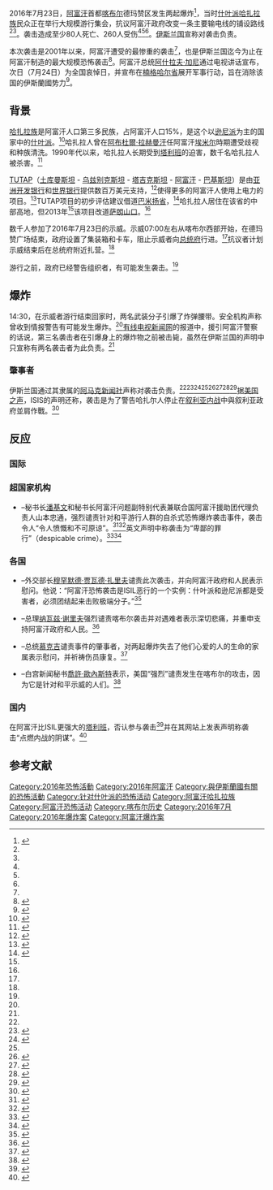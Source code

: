 {{Infobox civilian attack
| title = 2016年7月喀布尔爆炸袭击
| partof = [[自由哨兵行动|阿富汗战争]]
| image =
| image_size = 
| alt = 
| caption = 
| map = Location map Afghanistan Kabul.svg
| map_size = 250px
| map_alt = 喀布尔地图
| map_caption = 
| location = 阿富汗[[喀布尔|喀布尔]]德玛赞区
| target = [[哈扎拉|哈扎拉平民]]
| coordinates =
| date = 2016年7月23日
| time = {{circa}} 14:30 [[阿富汗时间|AST]]<ref name="abc">{{cite web |url=http://abcnews.go.com/International/wireStory/latest-claims-bombing-protest-kabul-40820676 |title=The Latest: 10-Day Ban on Public Gatherings in Afghanistan |date=2016-07-23 |publisher=[[美联社|美联社]] 通过 [[ABC新闻|ABC新闻]] |access-date=2016-07-24 |archive-date=2016-07-24 |archive-url=https://web.archive.org/web/20160724155631/http://abcnews.go.com/International/wireStory/latest-claims-bombing-protest-kabul-40820676 |dead-url=no }}</ref>
| timezone = [[UTC+04:30|UTC+04:30]]
| type = [[自殺攻擊|自殺攻擊]]<ref name="reuters">{{cite web | url=http://www.reuters.com/article/us-afghanistan-protests-idUSKCN1030GB?il=0 | title=Islamic State claims responsibility for Kabul attack, 80 dead | first=Mirwais | last=Harooni | publisher=[[路透社|路透社]] | date=2016-07-23 | access-date=2016-07-24 | archive-date=2016-07-25 | archive-url=https://web.archive.org/web/20160725193727/http://www.reuters.com/article/us-afghanistan-protests-idUSKCN1030GB?il=0 | dead-url=no }}</ref>
| fatalities = 80人以上<ref name="bbc2">{{cite web | url=http://www.bbc.com/news/world-asia-36874570 | title=Kabul explosion: Islamic State 'admits attack on Hazara protest' | publisher=[[BBC|BBC]] | date=2016-07-23 | accessdate=2016-07-24 | archive-date=2019-04-30 | archive-url=https://web.archive.org/web/20190430075527/https://www.bbc.com/news/world-asia-36874570 | dead-url=no }}</ref><ref name="reuters" /><ref name="indianex">{{cite web | url=http://indianexpress.com/article/world/world-news/kabul-suicide-bomber-attacks-demonstration-by-hazara-minority-10-killed-2931442/ | title=Kabul: At least 80 feared killed, more than 200 wounded in IS claimed bomb attack | publisher=''[[印度快报|印度快报]]'' | date=2016-07-23 | access-date=2016-07-24 | archive-date=2016-07-24 | archive-url=https://web.archive.org/web/20160724155200/http://indianexpress.com/article/world/world-news/kabul-suicide-bomber-attacks-demonstration-by-hazara-minority-10-killed-2931442/ | dead-url=no }}</ref>
| injuries = 260人<ref name="cnn">{{cite web | url=http://www.cnn.com/2016/07/23/asia/afghanistan-explosion/index.html | title=ISIS claims Afghanistan explosion that kills dozens | first1=Steve | last1=Visser | first2=Masoud | last2=Popalzai | publisher=[[CNN|CNN]] | date=2016-07-23 | access-date=2016-07-24 | archive-date=2017-04-14 | archive-url=https://web.archive.org/web/20170414222212/http://www.cnn.com/2016/07/23/asia/afghanistan-explosion/index.html | dead-url=no }}</ref>
| victims = <!-- or | victim = -->
| perps = [[伊斯兰国|伊斯兰国]]
| susperps = <!-- or | susperp = -->
| weapons = 
| assailant = 
| dfens = <!-- or | dfen = -->
| motive = [[反什叶派|反什叶派]]
| website = <!-- {{URL|example.com}} -->
}}
2016年7月23日，[[阿富汗|阿富汗]]首都[[喀布尔|喀布尔]]德玛赞区发生两起爆炸<ref name="PAKTODAY">{{cite web | url=http://www.pakistantoday.com.pk/2016/07/23/national/twin-blasts-in-kabul-kill-50/ | title=More madness, more bloodshed in Afghanistan | publisher=''[[今日巴基斯坦|今日巴基斯坦]]'' | date=2016-07-23 | access-date=2016-07-24}}</ref>，当时[[什叶派|什叶派]][[哈扎拉族|哈扎拉族]]民众正在举行大规模游行集会，抗议阿富汗政府改变一条主要输电线的铺设路线<ref name="环球时报" /><ref name="bbc2" />。袭击造成至少80人死亡、260人受伤<ref name="reuters" /><ref name="indianex" /><ref name="bbc2" />。[[伊斯兰国|伊斯兰国]]宣称对袭击负责。

本次袭击是2001年以来，阿富汗遭受的最惨重的袭击<ref name="环球时报" />，也是伊斯兰国迄今为止在阿富汗制造的最大规模恐怖袭击<ref name="新华社">{{cite news|author1=赵乙深|title=喀布尔血案显示“伊斯兰国”在阿实力壮大|url=http://news.xinhuanet.com/world/2016-07/25/c_129175993.htm|accessdate=2016-07-25|agency=[[新华社|新华社]]|publisher=[[新华网|新华网]]|date=2016-07-25|location=北京|archive-date=2016-08-12|archive-url=https://web.archive.org/web/20160812130750/http://news.xinhuanet.com/world/2016-07/25/c_129175993.htm|dead-url=no}}</ref>。阿富汗总统[[阿什拉夫·加尼·艾哈迈德扎伊|阿什拉夫·加尼]]通过电视讲话宣布，次日（7月24日）为全国哀悼日，并宣布在[[楠格哈尔省|楠格哈尔省]]展开军事行动，旨在消除该国的伊斯蘭國势力<ref name="环球时报">{{cite news|title=阿富汗喀布尔自杀式爆炸袭击致至少80死 IS宣称负责|url=http://world.huanqiu.com/hot/2016-07/9222330.html|accessdate=2016-07-25|agency=[[人民日报|人民日报]]|publisher=[[环球时报|环球时报]]|date=2016-07-25|archive-date=2016-08-21|archive-url=https://web.archive.org/web/20160821191045/http://world.huanqiu.com/hot/2016-07/9222330.html|dead-url=no}}</ref>。

== 背景 ==
[[哈扎拉族|哈扎拉族]]是阿富汗人口第三多民族，占阿富汗人口15%，是这个以[[逊尼派|逊尼派]]为主的国家中的[[什叶派|什叶派]]。<ref>{{cite web|author= AP (Karim Sharifi)|url= http://www.seattletimes.com/nation-world/afghanistan-marks-day-of-national-mourning-after-huge-attack/|title= Afghanistan marks day of national mourning after huge attack|publisher= [[西雅图时报|西雅图时报]]|date= 2016-07-24|accessdate= 2016-07-24|archive-date= 2016-07-25|archive-url= https://web.archive.org/web/20160725143720/http://www.seattletimes.com/nation-world/afghanistan-marks-day-of-national-mourning-after-huge-attack/|dead-url= no}}</ref>哈扎拉人曾在[[阿布杜爾·拉赫曼汗|阿布杜爾·拉赫曼汗]]任阿富汗[[埃米尔|埃米尔]]時期遭受歧视和种族清洗。1990年代以来，哈扎拉人长期受到[[塔利班|塔利班]]的迫害，数千名哈扎拉人被杀害。<ref>{{cite web|author= Saleem Ali|url= http://voices.nationalgeographic.com/2012/01/16/hazara_afghanistan_pakistan/|title= Helping the Hazara of Afghanistan and Pakistan|publisher= [[国家地理|国家地理]]|date= 2012-01-16|accessdate= 2016-07-24|deadurl= yes|archiveurl= https://web.archive.org/web/20160725193724/http://voices.nationalgeographic.com/2012/01/16/hazara_afghanistan_pakistan/|archivedate= 2016-07-25}}</ref>

[[阿富汗:能源供应改进投资计划|TUTAP]]（[[土库曼斯坦|土库曼斯坦]] - [[乌兹别克斯坦|乌兹别克斯坦]] - [[塔吉克斯坦|塔吉克斯坦]] - [[阿富汗|阿富汗]] - [[巴基斯坦|巴基斯坦]]）是由[[亚洲开发银行|亚洲开发银行]]和[[世界银行|世界银行]]提供数百万美元支持，<ref name="csis">{{cite web | url=https://www.csis.org/events/tutap-interconnection-concept-and-casa-1000 | title=The TUTAP Interconnection Concept and CASA-1000 | date=2014-07-06 | accessdate=2016-07-24 | archive-date=2016-09-19 | archive-url=https://web.archive.org/web/20160919164253/https://www.csis.org/events/tutap-interconnection-concept-and-casa-1000 | dead-url=no }}</ref>使得更多的阿富汗人使用上电力的项目。<ref name="thediplomattutap">{{cite web | url=http://thediplomat.com/2016/05/tutap-energy-project-sparks-political-infighting-in-afghanistan/ | title=TUTAP Energy Project Sparks Political Infighting in Afghanistan | publisher=''[[外交家雜誌|外交家雜誌]]'' | first=Catherine | last=Putz | date=2016-05-10 | access-date=2016-07-24 | archive-date=2016-07-19 | archive-url=https://web.archive.org/web/20160719120240/http://thediplomat.com/2016/05/tutap-energy-project-sparks-political-infighting-in-afghanistan/ | dead-url=no }}</ref>TUTAP项目的初步评估建议借道[[巴米扬省|巴米扬省]]，<ref name="adbreport">{{cite web | url=http://www.adb.org/sites/default/files/project-document/76570/43497-012-afg-tacr.pdf | title=Technical Assistance Consultant's Report | publisher=[[亚洲开发银行|亚洲开发银行]] | date=2013年5月 | access-date=2016-07-24 | archive-date=2016-08-17 | archive-url=https://web.archive.org/web/20160817112308/http://www.adb.org/sites/default/files/project-document/76570/43497-012-afg-tacr.pdf | dead-url=no }}</ref>哈扎拉人居住在该省的中部高地，但2013年<ref name="abc" />该项目改道[[萨朗山口|萨朗山口]]。<ref name="thediplomattutap" />

数千人参加了2016年7月23日的示威。示威07:00左右从喀布尔西部开始，在德玛赞广场结束，政府设置了集装箱和卡车，阻止示威者向[[阿格_(喀布尔)|总统府]]行进。<ref name="aljazeera" />抗议者计划示威结束后在总统府附近扎营。<ref name="abc" />

游行之前，政府已经警告组织者，有可能发生袭击。<ref name="abc" />

== 爆炸 ==

14:30，在示威者游行结束回家时，两名武装分子引爆了炸弹腰带。安全机构声称曾收到情报警告有可能发生爆炸。<ref name="aljazeera" />[[有线电视新闻网|有线电视新闻网]]的报道中，援引阿富汗警察的话说，第三名袭击者在引爆身上的爆炸物之前被击毙，虽然在伊斯兰国的声明中只宣称有两名袭击者为此负责。<ref name="cnn" />

=== 肇事者 ===

伊斯兰国通过其隶属的[[阿马克新闻社|阿马克新闻社]]声称对袭击负责。<ref name="bbc2" /><ref name="dnaindia">{{cite web | url=http://www.dnaindia.com/world/report-kabul-blast-at-least-29-killed-several-wounded-during-demonstration-2237375 | title=Kabul blast: Death toll reaches 80, ISIS claims responsibility | publisher=''[[每日新闻与分析|每日新闻与分析]]'' | access-date=2016-07-24 | archive-date=2018-03-17 | archive-url=https://web.archive.org/web/20180317053053/http://www.dnaindia.com/world/report-kabul-blast-at-least-29-killed-several-wounded-during-demonstration-2237375 | dead-url=no }}</ref><ref name="smh">{{cite web | url=http://www.smh.com.au/world/blasts-kill-at-least-10-during-kabul-demonstration-20160723-gqcdui.html | title=Islamic State claims fatal Kabul blasts that left 80 dead, hundreds wounded | publisher=''[[雪梨晨鋒報|-{zh:悉尼先驱晨报; zh-cn:悉尼先驱晨报; zh-tw:雪梨晨鋒報; zh-hk:悉尼晨鋒報;}-]]'' | first=Mirwais |last=Harooni | date=2016-07-24 | access-date=2016-07-24}}</ref><ref name="indianex" /><ref name="aljazeera">{{cite web | url=http://www.aljazeera.com/news/2016/07/deadly-blast-kills-10-kabul-protest-160723105351090.html | title=ISIL-claimed blasts kill dozens in Kabul Hazara protest | publisher=[[半岛电视台|半岛电视台]] | access-date=2016-07-24 | archive-date=2016-07-24 | archive-url=https://web.archive.org/web/20160724040144/http://www.aljazeera.com/news/2016/07/deadly-blast-kills-10-kabul-protest-160723105351090.html | dead-url=no }}</ref><ref>{{cite web |author=法新社喀布尔 |url=http://www.nytimes.com/2016/07/24/world/asia/kabul-afghanistan-explosions-hazaras-protest.html?_r=0 |title=ISIS Claims Deadly Bombing at Demonstration in Kabul, Afghanistan |publisher=纽约时报 |date=2016-07-23 |accessdate=2016-07-24 |archive-date=2016-07-28 |archive-url=https://web.archive.org/web/20160728085141/http://www.nytimes.com/2016/07/24/world/asia/kabul-afghanistan-explosions-hazaras-protest.html?_r=0 |dead-url=no }}</ref><ref>{{cite web |author=引述新德里电视台 |url=http://www.ndtv.com/world-news/live-isis-claims-responsibility-for-kabul-suicide-bomb-attack-1435191 |title=ISIS has claimed responsibility for the attack on Kabul Hazara protest attended by thousands of minority Shiite Hazaras, Amaq news agency said. |publisher=[[新德里电视台|新德里电视台]] |date=2016-07-23 |accessdate=2016-07-24 |archive-date=2016-07-24 |archive-url=https://web.archive.org/web/20160724155417/http://www.ndtv.com/world-news/live-isis-claims-responsibility-for-kabul-suicide-bomb-attack-1435191 |dead-url=no }}</ref><ref>{{cite web |author=Steve Visser and Masoud Popalzai |url=http://edition.cnn.com/2016/07/24/asia/afghanistan-explosion/index.html |title=ISIS attack on Afghan rally a war crime, UN says |publisher=[[CNN|CNN]] |date=2016-07-24 |accessdate=2016-07-24 |archive-date=2016-07-24 |archive-url=https://web.archive.org/web/20160724083642/http://edition.cnn.com/2016/07/24/asia/afghanistan-explosion/index.html |dead-url=no }}</ref>据[[美国之声|美国之声]]，ISIS的声明还称，袭击是为了警告哈扎尔人停止在[[叙利亚内战|叙利亚内战]]中與叙利亚政府並肩作戰。<ref>{{cite news|title=IS Attack Kills 80 During Protest in Kabul|url=http://www.voazimbabwe.com/a/deadly-bombing-in-kabul/3431761.html|accessdate=2016-07-25|work=美国之声|date=2016-07-23|archive-date=2016-07-24|archive-url=https://web.archive.org/web/20160724163517/http://www.voazimbabwe.com/a/deadly-bombing-in-kabul/3431761.html|dead-url=no}}</ref>

== 反应 ==

=== 国际 ===
=== 超国家机构 ===
*{{flag|United Nations}} –秘书长[[潘基文|潘基文]]和秘书长阿富汗问题副特别代表兼联合国阿富汗援助团代理负责人山本忠通，强烈谴责针对和平游行人群的自杀式恐怖爆炸袭击事件，袭击令人“令人愤慨和不可原谅”。<ref>{{cite news|title=阿富汗首都发生自杀式恐怖袭击 联合国表示强烈谴责|url=http://www.un.org/chinese/News/story.asp?newsID=26539|accessdate=2016-07-25|agency=联合国新闻中心|publisher=联合国|date=2016-07-23|archive-date=2016-09-11|archive-url=https://web.archive.org/web/20160911064353/http://www.un.org/chinese/News/story.asp?newsID=26539|dead-url=no}}</ref><ref>{{cite news|author1=高子扬|title=联合国强烈谴责阿富汗首都发生的恐怖袭击事件|url=http://www.unmultimedia.org/radio/chinese/archives/264838/#.V5YVm9nRbIU|accessdate=2016-07-25|agency=[[联合国电台|联合国电台]]|publisher=联合国|date=2016-07-23|archive-date=2016-07-25|archive-url=https://web.archive.org/web/20160725144625/http://www.unmultimedia.org/radio/chinese/archives/264838/#.V5YVm9nRbIU|dead-url=no}}</ref>英文声明中称袭击为“卑鄙的罪行”（despicable crime）。<ref>{{cite web | author=  | url= http://www.un.org/apps/news/story.asp?NewsID=54542#.V5SEa_skrcs | title= Afghanistan: UN condemns 'despicable' terrorist attack that leaves scores dead in Kabul | publisher= 联合国新闻中心 | date= 2016-07-23 | accessdate= 2016-07-24 | archive-date= 2016-07-24 | archive-url= https://web.archive.org/web/20160724160327/http://www.un.org/apps/news/story.asp?NewsID=54542#.V5SEa_skrcs | dead-url= no }}</ref><ref>{{cite web | author=[[印度报业托拉斯|印度报业托拉斯]] | url=http://www.financialexpress.com/world-news/un-chief-condemns-despicable-afghan-attack/327137/ | script-title=en:UN Chief condemns “despicable” Afghan attack | publisher=金融快报 (印度) | date=2016-07-24 | accessdate=2016-07-24 | archive-date=2016-07-31 | archive-url=https://web.archive.org/web/20160731143816/http://www.financialexpress.com/world-news/un-chief-condemns-despicable-afghan-attack/327137/ | dead-url=no }}</ref>

=== 各国 ===
*{{Flag|Iran}} –外交部长[[穆罕默德·贾瓦德·扎里夫|穆罕默德·贾瓦德·扎里夫]]谴责此次袭击，并向阿富汗政府和人民表示慰问。他说：“阿富汗恐怖袭击是ISIL恶行的一个实例：什叶派和逊尼派都是受害者，必须团结起来击败极端分子。”<ref>{{Cite web |url=https://twitter.com/JZarif/status/756932693242314753 |title=Iranian Foreign Minister J. Zarif condemned Kabul bombing |accessdate=2016-07-25 |archive-date=2017-06-08 |archive-url=https://web.archive.org/web/20170608121340/https://twitter.com/JZarif/status/756932693242314753 |dead-url=no }}</ref>
*{{Flag|Pakistan}} –总理[[纳瓦兹·谢里夫|纳瓦兹·谢里夫]]强烈谴责喀布尔袭击并对遇难者表示深切悲痛，并重申支持阿富汗政府和人民。<ref >{{cite web | author= [[巴基斯坦联合通讯社|巴基斯坦联合通讯社]] | url= http://www.app.com.pk/pm-strongly-condemns-kabul-blasts-expresses-grief-over-loss-of-lives/ | title= PM strongly condemns Kabul blasts, expresses grief over loss of lives | publisher= 巴基斯坦联合通讯社 | date= 2016-07-23 | accessdate= 2016-07-24 | archive-url= https://web.archive.org/web/20160724162039/http://www.app.com.pk/pm-strongly-condemns-kabul-blasts-expresses-grief-over-loss-of-lives/ | archive-date= 2016-07-24 | dead-url= yes }}</ref>
*{{Flag|India}} –总统[[普拉纳布·慕克吉|慕克吉]]谴责事件的肇事者，对两起爆炸失去了他们心爱的人的生命的家属表示慰问，并祈祷伤员康复。<ref>{{cite web |author=亚洲新闻国际新德里 |url=http://www.business-standard.com/article/news-ani/president-mukherjee-condoles-loss-of-lives-in-kabul-twin-blasts-116072300940_1.html |title=80 killed in twin explosions during Kabul protest, IS claims responsibility |publisher=商业标准报 |date=2016-07-23 |accessdate=2016-07-24 |archive-date=2016-08-16 |archive-url=https://web.archive.org/web/20160816185140/http://www.business-standard.com/article/news-ani/president-mukherjee-condoles-loss-of-lives-in-kabul-twin-blasts-116072300940_1.html |dead-url=no }}</ref>
*{{Flag|USA}} –白宫新闻秘书[[喬許·歐內斯特|喬許·歐內斯特]]表示，美国“强烈”谴责发生在喀布尔的攻击，因为它是针对和平示威的人们。<ref >{{cite web | author= 美联社 | url= http://www.washingtontimes.com/news/2016/jul/23/the-latest-us-commander-condemns-afghan-bomb-attac/ | title= The Latest: 10-day ban on public gatherings in Afghanistan | publisher= 华盛顿时报 | date= 2016-07-23 | accessdate= 2016-07-24 | archive-date= 2016-08-06 | archive-url= https://web.archive.org/web/20160806142035/http://www.washingtontimes.com/news/2016/jul/23/the-latest-us-commander-condemns-afghan-bomb-attac/ | dead-url= no }}</ref>

=== 国内 ===
在阿富汗比ISIL更强大的[[塔利班|塔利班]]，否认参与袭击<ref>{{cite web |author=法新社 |url=http://www.dawn.com/news/1272695 |title=80 dead, 231 wounded as twin blasts strike Hazara demonstration in Kabul |publisher=[[黎明新闻|黎明新闻]] |date=2016-07-23 |accessdate=2016-07-24 |archive-date=2016-07-28 |archive-url=https://web.archive.org/web/20160728132628/http://www.dawn.com/news/1272695 |dead-url=no }}</ref>并在其网站上发表声明称袭击“点燃内战的阴谋”。<ref>{{cite web |author=Mirwais Harooni |url=http://in.reuters.com/article/afghanistan-protests-idINKCN10308D |title=Islamic State claims responsibility for Kabul attack, 80 dead |publisher=路透社 |date=2016-07-24 |accessdate=2016-07-24 |archive-date=2016-07-26 |archive-url=https://web.archive.org/web/20160726050834/http://in.reuters.com/article/afghanistan-protests-idINKCN10308D |dead-url=no }}</ref>

==参考文献==
{{wikinews|阿富汗首都喀布爾遭自殺炸彈襲擊}}
{{reflist|2}}
{{ISIL}}
{{Portal bar|2010年代|阿富汗|哈扎拉|伊斯兰国|恐怖主义|}}

[[Category:2016年恐怖活動|Category:2016年恐怖活動]]
[[Category:2016年阿富汗|Category:2016年阿富汗]]
[[Category:與伊斯蘭國有關的恐怖活動|Category:與伊斯蘭國有關的恐怖活動]]
[[Category:针对什叶派的恐怖活动|Category:针对什叶派的恐怖活动]]
[[Category:阿富汗哈扎拉族|Category:阿富汗哈扎拉族]]
[[Category:阿富汗恐怖活动|Category:阿富汗恐怖活动]]
[[Category:喀布尔历史|Category:喀布尔历史]]
[[Category:2016年7月|Category:2016年7月]]
[[Category:2016年爆炸案|Category:2016年爆炸案]]
[[Category:阿富汗爆炸案|Category:阿富汗爆炸案]]
